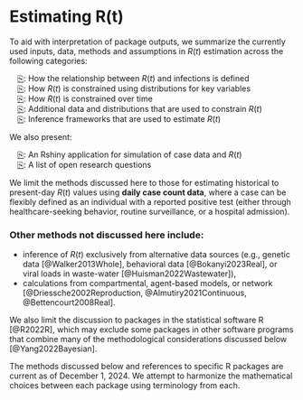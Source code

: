 # Estimating R(t) { .unnumbered}

To aid with interpretation of package outputs, we summarize the currently used inputs, data, methods and assumptions in $R(t)$ estimation across the following categories:

&emsp;[⎘](methods_introduction.qmd): How the relationship between $R(t)$ and infections is defined <br>
&emsp;[⎘](methods_distributions.qmd): How $R(t)$ is constrained using distributions for key variables<br>
&emsp;[⎘](methods_time.qmd): How $R(t)$ is constrained over time<br>
&emsp;[⎘](methods_additionaldata.qmd): Additional data and distributions that are used to constrain $R(t)$<br>
&emsp;[⎘](methods_inference.qmd): Inference frameworks that are used to estimate $R(t)$<br>

We also present:

&emsp;[⎘](simulation_tool.qmd#): An Rshiny application for simulation of case data and $R(t)$<br>
&emsp;[⎘](methods_research.qmd): A list of open research questions<br>

We limit the methods discussed here to those for estimating historical to present-day $R(t)$ values using **daily case count data**, where a case can be flexibly defined as an individual with a reported positive test (either through healthcare-seeking behavior, routine surveillance, or a hospital admission). 

### Other methods not discussed here include:

- inference of $R(t)$ exclusively from alternative data sources (e.g., genetic data [@Walker2013Whole], behavioral data [@Bokanyi2023Real], or viral loads in waste-water [@Huisman2022Wastewater]), 
- calculations from compartmental, agent-based models, or network [@Driessche2002Reproduction, @Almutiry2021Continuous, @Bettencourt2008Real].

We also limit the discussion to packages in the statistical software R [@R2022R], which may exclude some packages in other software programs that combine many of the methodological considerations discussed below [@Yang2022Bayesian]. 

The methods discussed below and references to specific R packages are current as of December 1, 2024. We attempt to harmonize the mathematical choices between each package using terminology from each.

